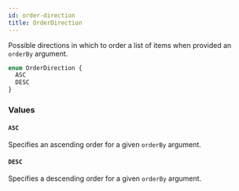 ```yaml
---
id: order-direction
title: OrderDirection
---
```


Possible directions in which to order a list of items when provided an `orderBy` argument.

```graphql
enum OrderDirection {
  ASC
  DESC
}
```

### Values

#### `ASC`

Specifies an ascending order for a given `orderBy` argument.

#### `DESC`

Specifies a descending order for a given `orderBy` argument.
